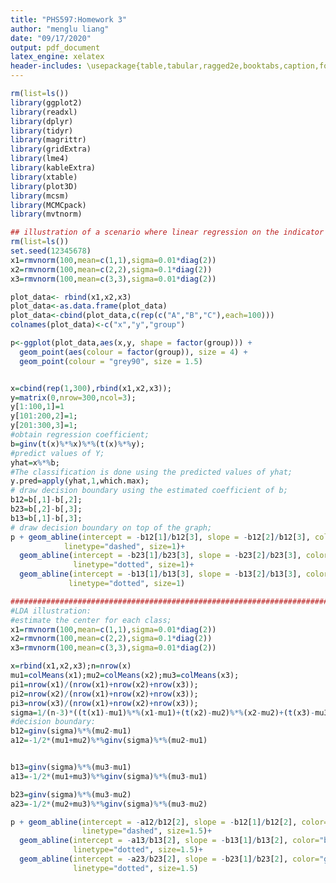 ```yaml
---
title: "PHS597:Homework 3"
author: "menglu liang"
date: "09/17/2020"
output: pdf_document
latex_engine: xelatex
header-includes: \usepackage{table,tabular,ragged2e,booktabs,caption,fontenc,inputenc,amsmath, amsthm, amssymb, amsfonts}
---
```


```r
rm(list=ls())
library(ggplot2)
library(readxl)
library(dplyr)         
library(tidyr)  
library(magrittr)       
library(gridExtra)
library(lme4)
library(kableExtra)
library(xtable)
library(plot3D)
library(mcsm)
library(MCMCpack)
library(mvtnorm)
```



```r
## illustration of a scenario where linear regression on the indicator matrix cannot distinguish classes 
rm(list=ls())
set.seed(12345678)
x1=rmvnorm(100,mean=c(1,1),sigma=0.01*diag(2))
x2=rmvnorm(100,mean=c(2,2),sigma=0.1*diag(2))
x3=rmvnorm(100,mean=c(3,3),sigma=0.01*diag(2))

plot_data<- rbind(x1,x2,x3)
plot_data<-as.data.frame(plot_data)
plot_data<-cbind(plot_data,c(rep(c("A","B","C"),each=100)))
colnames(plot_data)<-c("x","y","group")

p<-ggplot(plot_data,aes(x,y, shape = factor(group))) +  
  geom_point(aes(colour = factor(group)), size = 4) +
  geom_point(colour = "grey90", size = 1.5)


x=cbind(rep(1,300),rbind(x1,x2,x3));
y=matrix(0,nrow=300,ncol=3);
y[1:100,1]=1
y[101:200,2]=1;
y[201:300,3]=1;
#obtain regression coefficient;
b=ginv(t(x)%*%x)%*%(t(x)%*%y);
#predict values of Y;
yhat=x%*%b;
#The classification is done using the predicted values of yhat;
y.pred=apply(yhat,1,which.max);
# draw decision boundary using the estimated coefficient of b; 
b12=b[,1]-b[,2];
b23=b[,2]-b[,3];
b13=b[,1]-b[,3];
# draw decision boundary on top of the graph; 
p + geom_abline(intercept = -b12[1]/b12[3], slope = -b12[2]/b12[3], color="red", 
            linetype="dashed", size=1)+
  geom_abline(intercept = -b23[1]/b23[3], slope = -b23[2]/b23[3], color="blue", 
              linetype="dotted", size=1)+
  geom_abline(intercept = -b13[1]/b13[3], slope = -b13[2]/b13[3], color="green", 
             linetype="dotted", size=1)

```
 
```r
##############################################################################
#LDA illustration:
#estimate the center for each class;
x1=rmvnorm(100,mean=c(1,1),sigma=0.01*diag(2))
x2=rmvnorm(100,mean=c(2,2),sigma=0.1*diag(2))
x3=rmvnorm(100,mean=c(3,3),sigma=0.01*diag(2))

x=rbind(x1,x2,x3);n=nrow(x)
mu1=colMeans(x1);mu2=colMeans(x2);mu3=colMeans(x3);
pi1=nrow(x1)/(nrow(x1)+nrow(x2)+nrow(x3));
pi2=nrow(x2)/(nrow(x1)+nrow(x2)+nrow(x3));
pi3=nrow(x3)/(nrow(x1)+nrow(x2)+nrow(x3));
sigma=1/(n-3)*((t(x1)-mu1)%*%(x1-mu1)+(t(x2)-mu2)%*%(x2-mu2)+(t(x3)-mu3)%*%(x3-mu3))
#decision boundary:
b12=ginv(sigma)%*%(mu2-mu1)
a12=-1/2*(mu1+mu2)%*%ginv(sigma)%*%(mu2-mu1)


b13=ginv(sigma)%*%(mu3-mu1)
a13=-1/2*(mu1+mu3)%*%ginv(sigma)%*%(mu3-mu1)

b23=ginv(sigma)%*%(mu3-mu2)
a23=-1/2*(mu2+mu3)%*%ginv(sigma)%*%(mu3-mu2)

p + geom_abline(intercept = -a12/b12[2], slope = -b12[1]/b12[2], color="red", 
                linetype="dashed", size=1.5)+
  geom_abline(intercept = -a13/b13[2], slope = -b13[1]/b13[2], color="blue", 
              linetype="dotted", size=1.5)+
  geom_abline(intercept = -a23/b23[2], slope = -b23[1]/b23[2], color="green", 
              linetype="dotted", size=1.5)



```
